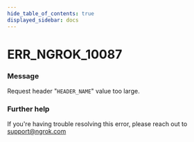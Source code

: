 ```yaml
---
hide_table_of_contents: true
displayed_sidebar: docs
---
```



# ERR_NGROK_10087

### Message

Request header "`HEADER_NAME`" value too large.

<ErrorDetails error="err_ngrok_10087" />

### Further help

If you're having trouble resolving this error, please reach out to [support@ngrok.com](mailto:support@ngrok.com?subject=Help%20with%20ERR_NGROK_10087)


